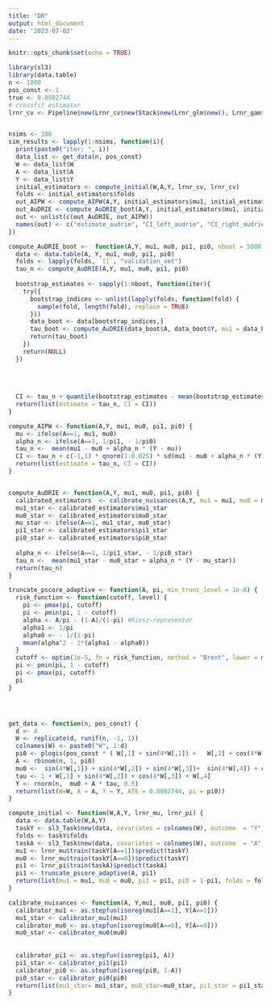 ```yaml
---
title: "DR"
output: html_document
date: '2023-07-02'
---
```


```r
knitr::opts_chunk$set(echo = TRUE)
```


```r
library(sl3)
library(data.table)
n <- 1000
pos_const <- 1
true <- 0.8082744
# crossfit estimator
lrnr_cv <- Pipeline$new(Lrnr_cv$new(Stack$new(Lrnr_glm$new(), Lrnr_gam$new(), Lrnr_earth$new(), Lrnr_ranger$new(), Lrnr_xgboost$new(max_depth = 5))), Lrnr_cv_selector$new(loss_squared_error))


nsims <- 100
sim_results <- lapply(1:nsims, function(i){
  print(paste0("iter: ", i))
  data_list <- get_data(n, pos_const)
  W <- data_list$W
  A <- data_list$A
  Y <- data_list$Y
  initial_estimators <- compute_initial(W,A,Y, lrnr_cv, lrnr_cv)
  folds <- initial_estimators$folds
  out_AIPW <- compute_AIPW(A,Y, initial_estimators$mu1, initial_estimators$mu0, initial_estimators$pi1, initial_estimators$pi0)
  out_AuDRIE <- compute_AuDRIE_boot(A,Y, initial_estimators$mu1, initial_estimators$mu0, initial_estimators$pi1, initial_estimators$pi0, nboot = 5000, folds = folds, alpha = 0.05)
  out <- unlist(c(out_AuDRIE, out_AIPW))
  names(out) <- c("estimate_audrie", "CI_left_audrie", "CI_right_audrie", "estimate_AIPW", "CI_left_AIPW", "CI_right_AIPW")
})


```

```r

compute_AuDRIE_boot <-  function(A,Y, mu1, mu0, pi1, pi0, nboot = 5000, folds, alpha = 0.05) {
  data <- data.table(A, Y, mu1, mu0, pi1, pi0)
  folds <- lapply(folds, `[[`, "validation_set")
  tau_n <- compute_AuDRIE(A,Y, mu1, mu0, pi1, pi0)
  
  bootstrap_estimates <- sapply(1:nboot, function(iter){
    try({
      bootstrap_indices <- unlist(lapply(folds, function(fold) {
        sample(fold, length(fold), replace = TRUE)
      }))
      data_boot <- data[bootstrap_indices,]
      tau_boot <- compute_AuDRIE(data_boot$A, data_boot$Y, mu1 = data_boot$mu1, mu0 = data_boot$mu0, pi1 = data_boot$pi1, pi0 =data_boot$pi0)
      return(tau_boot)
    })
    return(NULL)
  })
 
  
  
  
  CI <- tau_n + quantile(bootstrap_estimates - mean(bootstrap_estimates), c(alpha/2, 1-alpha/2), na.rm = TRUE)
  return(list(estimate = tau_n, CI = CI))
}

compute_AIPW <- function(A,Y, mu1, mu0, pi1, pi0) {
  mu <- ifelse(A==1, mu1, mu0)
  alpha_n <- ifelse(A==1, 1/pi1, - 1/pi0)
  tau_n <-  mean(mu1 - mu0 + alpha_n * (Y - mu))
  CI <- tau_n + c(-1,1) * qnorm(1-0.025) * sd(mu1 - mu0 + alpha_n * (Y - mu))/sqrt(n)
  return(list(estimate = tau_n, CI = CI))
}


compute_AuDRIE <- function(A,Y, mu1, mu0, pi1, pi0) {
  calibrated_estimators  <- calibrate_nuisances(A,Y, mu1 = mu1, mu0 = mu0, pi1 = pi1, pi0 = pi0)
  mu1_star <- calibrated_estimators$mu1_star
  mu0_star <- calibrated_estimators$mu0_star
  mu_star <- ifelse(A==1, mu1_star, mu0_star)
  pi1_star <- calibrated_estimators$pi1_star
  pi0_star <- calibrated_estimators$pi0_star
  
  alpha_n <- ifelse(A==1, 1/pi1_star, - 1/pi0_star)
  tau_n <-  mean(mu1_star - mu0_star + alpha_n * (Y - mu_star))
  return(tau_n)
}

truncate_pscore_adaptive <- function(A, pi, min_trunc_level = 1e-8) {
  risk_function <- function(cutoff, level) {
    pi <- pmax(pi, cutoff)
    pi <- pmin(pi, 1 - cutoff)
    alpha <- A/pi - (1-A)/(1-pi) #Riesz-representor
    alpha1 <- 1/pi
    alpha0 <- - 1/(1-pi)
    mean(alpha^2 - 2*(alpha1 - alpha0))
  }
  cutoff <- optim(1e-5, fn = risk_function, method = "Brent", lower = min_trunc_level, upper = 0.5, level = 1)$par
  pi <- pmin(pi, 1 - cutoff)
  pi <- pmax(pi, cutoff)
  pi
}




get_data <- function(n, pos_const) {
  d <- 4
  W <- replicate(d, runif(n, -1, 1))
  colnames(W) <- paste0("W", 1:d)
  pi0 <- plogis(pos_const * ( W[,1] + sin(4*W[,1]) +   W[,2] + cos(4*W[,2]) + W[,3] + sin(4*W[,3]) + W[,4] + cos(4*W[,4]) ))
  A <- rbinom(n, 1, pi0)
  mu0 <-  sin(4*W[,1]) + sin(4*W[,2]) + sin(4*W[,3])+  sin(4*W[,4]) + cos(4*W[,2])
  tau <- 1 + W[,1] + sin(4*W[,2]) + cos(4*W[,3]) + W[,4]
  Y <- rnorm(n,  mu0 + A * tau, 0.5)
  return(list(W=W, A = A, Y = Y, ATE = 0.8082744, pi = pi0))
}

compute_initial <- function(W,A,Y, lrnr_mu, lrnr_pi) {
  data <- data.table(W,A,Y)
  taskY <- sl3_Task$new(data, covariates = colnames(W), outcome  = "Y", outcome_type = "continuous")
  folds <- taskY$folds
  taskA <- sl3_Task$new(data, covariates = colnames(W), outcome  = "A", folds = folds, outcome_type = "binomial")
  mu1 <- lrnr_mu$train(taskY[A==1])$predict(taskY)
  mu0 <- lrnr_mu$train(taskY[A==0])$predict(taskY)
  pi1 <- lrnr_pi$train(taskA)$predict(taskA)
  pi1 <- truncate_pscore_adaptive(A, pi1)
  return(list(mu1 = mu1, mu0 = mu0, pi1 = pi1, pi0 = 1-pi1, folds = folds))
}

calibrate_nuisances <- function(A, Y,mu1, mu0, pi1, pi0) {
  calibrator_mu1 <- as.stepfun(isoreg(mu1[A==1], Y[A==1]))
  mu1_star <- calibrator_mu1(mu1)
  calibrator_mu0 <- as.stepfun(isoreg(mu0[A==0], Y[A==0]))
  mu0_star <- calibrator_mu0(mu0)
  
  
  calibrator_pi1 <- as.stepfun(isoreg(pi1, A))
  pi1_star <- calibrator_pi1(pi1)
  calibrator_pi0 <- as.stepfun(isoreg(pi0, 1-A))
  pi0_star <- calibrator_pi0(pi0)
  return(list(mu1_star= mu1_star, mu0_star=mu0_star, pi1_star = pi1_star, pi0_star = pi0_star))
}





```
